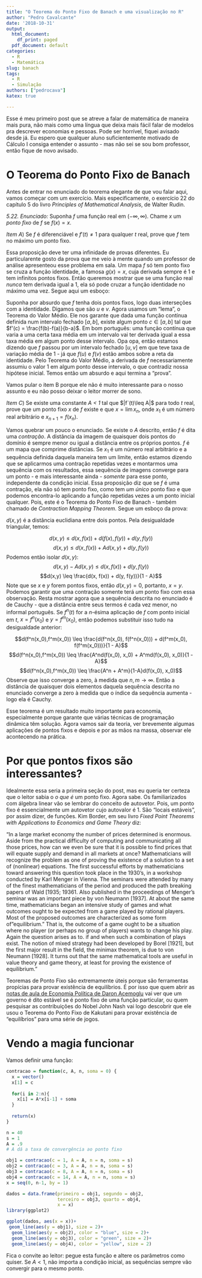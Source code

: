 ```yaml
---
title: "O Teorema do Ponto Fixo de Banach e uma visualização no R"
author: "Pedro Cavalcante"
date: '2018-10-31'
output:
  html_document:
    df_print: paged
  pdf_document: default
categories:
  - R
  - Matemática
slug: banach
tags:
  - R
  - Simulação
authors: ["pedrocava"]
katex: true

---
```


Esse é meu primeiro post que se atreve a falar de matemática de maneira mais pura, não mais como uma língua que deixa mais fácil falar de modelos pra descrever economias e pessoas. Pode ser horrível, fiquei avisado desde já. Eu espero que qualquer aluno suficientemente motivado de Cálculo I consiga entender o assunto - mas não sei se sou bom professor, então fique de novo avisado. 


# O Teorema do Ponto Fixo de Banach

Antes de entrar no enunciado do teorema elegante de que vou falar aqui, vamos começar com um exercício. Mais especificamente, o exercício 22 do capítulo 5 do livro _Principles of Mathematical Analysis_, de Walter Rudin. 

_5.22. Enunciado:_ Suponha $f$ uma função real em $(-\infty, \infty)$. Chame $x$ um _ponto fixo_ de $f$ se $f(x)=x$. 

_Item A_) Se $f$ é diferenciável e $f'(t) \neq 1$ para qualquer $t$ real, prove que $f$ tem no máximo um ponto fixo. 

Essa proposição deve ter uma infinidade de provas diferentes. Eu particularente gosto da prova que me veio à mente quando um professor de análise apresenteou esse problema em sala. Um mapa $f$ só tem ponto fixo se cruza a função identidade, a famosa $g(x)=x$, cuja derivada sempre é $1$ e tem infinitos pontos fixos. Então queremos mostrar que se uma função real _nunca_ tem derivada igual a $1$, ela só pode cruzar a função identidade no máximo uma vez. Segue aqui um esboço:

Suponha por absurdo que $f$ tenha dois pontos fixos, logo duas interseções com a identidade. Digamos que são $u$ e $v$. Agora usamos um "lema", o Teorema do Valor Médio. Ele nos garante que dada uma função contínua definida num intervalo fechado $[a,b]$, existe algum ponto $c \in [a,b]$ tal que $f'(c) = \frac{f(b)-f(a)}{b-a}$. Em bom português: uma função contínua que varia a uma certa taxa média em um intervalo vai ter derivada igual a essa taxa média em algum ponto desse intervalo. Opa opa, então estamos dizendo que $f$ passou por um intervalo fechado $[u, v]$ em que teve taxa de variação média de $1$ - já que $f(u)$ e $f(v)$ estão ambos sobre a reta da identidade. Pelo Teorema do Valor Médio, a derivada de $f$ necessariamente assumiu o valor $1$ em algum ponto desse intervalo, o que contradiz nossa hipótese inicial. Temos então um absurdo e aqui termina a "prova". 

Vamos pular o item B porque ele não é muito interessante para o nosso assunto e eu não posso deixar o leitor morrer de sono.

_Item C_) Se existe uma constante _A < 1_ tal que $|f`(t)\leq A|$ para todo $t$ real, prove que um ponto fixo $x$ de $f$ existe e que $x = \lim x_n$, onde $x_1$ é um número real arbitrário e $x_{n+1} = f(x_n)$.

Vamos quebrar um pouco o enunciado. Se existe o $A$ descrito, então $f$ é dita uma _contração_. A distância da imagem de quaisquer dois pontos do domínio é sempre menor ou igual a distância entre os próprios pontos. $f$ é um mapa que comprime distâncias. Se $x_1$ é um número real arbitrário e a sequência definida daquela maneira tem um limite, então estamos dizendo que se aplicarmos uma contração repetidas vezes e montarmos uma sequência com os resultados, essa sequência de imagens converge para um ponto - e mais interessante ainda - _somente_ para esse ponto, independente da condição inicial. Essa proposição diz que se $f$ é uma contração, ela não só tem ponto fixo, como tem _um único_ ponto fixo e que podemos encontra-lo aplicando a função repetidas vezes a um ponto inicial qualquer. Pois, este é o Teorema do Ponto Fixo de Banach - também chamado de _Contraction Mapping Theorem_. Segue um esboço da prova:

$d(x,y)$ é a distância euclidiana entre dois pontos. Pela desigualdade triangular, temos:

$$d(x,y) \leq d(x, f(x)) + d(f(x), f(y)) + d(y, f(y))$$
$$d(x,y) \leq d(x, f(x)) + Ad(x, y) + d(y, f(y))$$
Podemos então isolar $d(x,y)$:
$$d(x,y) - Ad(x, y) \leq d(x, f(x))  + d(y, f(y))$$
$$d(x,y) \leq \frac{d(x, f(x))  + d(y, f(y))}{1 - A}$$
Note que se $x$ e $y$ forem pontos fixos, então $d(x,y) = 0$, portanto, $x=y$. Podemos garantir que uma contração somente terá _um_ ponto fixo com essa observação. Resta mostrar agora que a sequência descrita no enunciado é de Cauchy - que a distância entre seus termos é cada vez menor, no informal português. Se $f^n(t)$ for a $n$-ésima aplicação de $f$ com ponto inicial em $t$, $x = f^n(x_0)$ e $y = f^m(x_0)$, então podemos substituir isso tudo na desigualdade anterior:

$$d(f^n(x_0),f^m(x_0)) \leq \frac{d(f^n(x_0), f(f^n(x_0)))  + d(f^m(x_0), f(f^m(x_0)))}{1 - A}$$
$$d(f^n(x_0),f^m(x_0)) \leq \frac{A^nd(f(x_0), x_0)  + A^md(f(x_0), x_0)}{1 - A}$$
$$d(f^n(x_0),f^m(x_0)) \leq \frac{A^n + A^m}{1-A}d(f(x_0), x_0)$$
Observe que isso converge a zero, à medida que $n,m \to \infty$. Então a distância de quaisquer dois elementos daquela sequência descrita no enunciado converge a zero à medida que o índice da sequência aumenta - logo ela é Cauchy.

Esse teorema é um resultado muito importante para economia, especialmente porque garante que várias técnicas de programação dinâmica têm solução. Agora vamos sair da teoria, ver brevemente algumas aplicações de pontos fixos e depois e por as mãos na massa, observar ele acontecendo na prática.

# Por que pontos fixos são interessantes?

Idealmente essa seria a primeira seção do post, mas eu queria ter certeza que o leitor sabia o _o que é_ um ponto fixo. Agora sabe. Os familiarizados com álgebra linear vão se lembrar do conceito de autovetor. Pois, um ponto fixo é essencialmente um autovetor cujo autovalor é $1$. São "locais estáveis", por assim dizer, de funções. Kim Border, em seu livro _Fixed Point Theorems with Applications to Economics and Game Theory_ diz:

"In a large market economy the number of prices determined is enormous. Aside from the practical difficulty of computing and communicating all those prices, how can we even be sure that it is possible to find prices that will equate supply and demand in all markets at once? Mathematicians will recognize the problem as one
of proving the existence of a solution to a set of (nonlinear) equations. The first successful efforts by mathematicians toward answering this question took place in the 1930's, in a workshop conducted by Karl Menger in Vienna. The seminars were attended by many of the finest mathematicians of the period and produced the path breaking papers of Wald [1935; 19361. Also published in the proceedings of Menger's seminar was an important piece by von Neumann [1937]. At about the same time, mathematicians began an intensive study of games and what outcomes ought to be expected from a game played by rational players. Most of the proposed outcomes are characterized as some form of "equilibrium." That is, the outcome of a game ought to be a situation where no player (or perhaps no group of players) wants to change his play. Again the question arises as to. if and when such a combination of plays exist. The notion of mixed strategy had been developed by Borel [1921], but the first major result in the field, the minimax theorem, is due to von Neumann [1928]. It turns out that the same mathematical tools are useful in value theory and game theory, at least for proving the existence of equilibrium."

Teoremas de Ponto Fixo são extremamente úteis porque são ferramentas propícias para provar existência de equilíbrios. É por isso que quem abrir as [notas de aula de Economia Política de Daron Acemoglu](https://economics.mit.edu/files/8753) vai ver que um governo é dito estável se é ponto fixo de uma função particular, ou quem pesquisar as contribuições do Nobel John Nash vai logo descobrir que ele usou o Teorema do Ponto Fixo de Kakutani para provar existência de "equilíbrios" para uma série de jogos. 

# Vendo a magia funcionar

Vamos definir uma função:

```R
contracao = function(c, A, n, soma = 0) {
  x = vector()
  x[1] = c
  
  for(i in 2:n){
    x[i] = A*x[i-1] + soma
  }
  
  return(x)
}

n = 40
s = 1
A = .9
# A dá a taxa de convergência ao ponto fixo

obj1 = contracao(c = 1, A = A, n = n, soma = s) 
obj2 = contracao(c = 3, A = A, n = n, soma = s)
obj3 = contracao(c = 8, A = A, n = n, soma = s)
obj4 = contracao(c = 14, A = A, n = n, soma = s)
x = seq(0, n-1, by = 1)

dados = data.frame(primeiro = obj1, segundo = obj2,
                   terceiro = obj3, quarto = obj4,
                   x = x)
library(ggplot2)

ggplot(dados, aes(x = x))+
 geom_line(aes(y = obj1), size = 2)+
  geom_line(aes(y = obj2), color = "blue", size = 2)+
  geom_line(aes(y = obj3), color = "green", size = 2)+
  geom_line(aes(y = obj4), color = "yellow", size = 2)

```

Fica o convite ao leitor: pegue esta função e altere os parâmetros como quiser. Se $A < 1$, não importa a condição inicial, as sequências sempre vão convergir para o mesmo ponto. 





